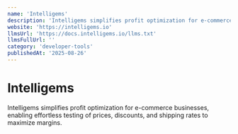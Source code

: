 ```yaml
---
name: 'Intelligems'
description: 'Intelligems simplifies profit optimization for e-commerce businesses, enabling effortless testing of prices, discounts, and shipping rates to maximize margins.'
website: 'https://intelligems.io'
llmsUrl: 'https://docs.intelligems.io/llms.txt'
llmsFullUrl: ''
category: 'developer-tools'
publishedAt: '2025-08-26'
---
```


# Intelligems

Intelligems simplifies profit optimization for e-commerce businesses, enabling effortless testing of prices, discounts, and shipping rates to maximize margins.
